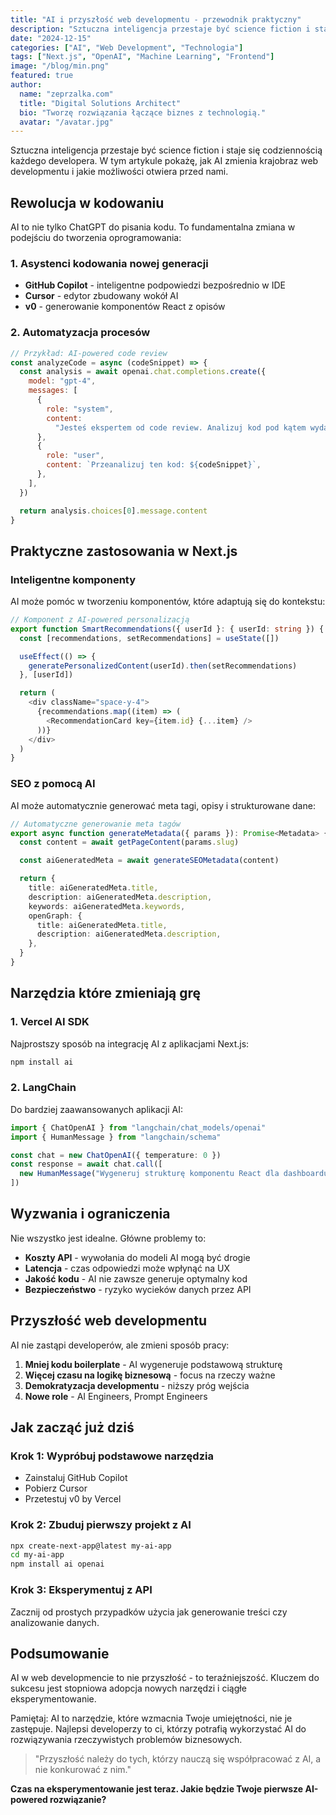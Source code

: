 ```yaml
---
title: "AI i przyszłość web developmentu - przewodnik praktyczny"
description: "Sztuczna inteligencja przestaje być science fiction i staje się codziennością każdego developera. W tym artykule pokażę, jak AI zmienia krajobraz web developmentu i jakie możliwości otwiera przed nami."
date: "2024-12-15"
categories: ["AI", "Web Development", "Technologia"]
tags: ["Next.js", "OpenAI", "Machine Learning", "Frontend"]
image: "/blog/min.png"
featured: true
author:
  name: "zeprzalka.com"
  title: "Digital Solutions Architect"
  bio: "Tworzę rozwiązania łączące biznes z technologią."
  avatar: "/avatar.jpg"
---
```


Sztuczna inteligencja przestaje być science fiction i staje się codziennością każdego developera. W tym artykule pokażę, jak AI zmienia krajobraz web developmentu i jakie możliwości otwiera przed nami.

## Rewolucja w kodowaniu

AI to nie tylko ChatGPT do pisania kodu. To fundamentalna zmiana w podejściu do tworzenia oprogramowania:

### 1. Asystenci kodowania nowej generacji

- **GitHub Copilot** - inteligentne podpowiedzi bezpośrednio w IDE
- **Cursor** - edytor zbudowany wokół AI
- **v0** - generowanie komponentów React z opisów

### 2. Automatyzacja procesów

```javascript
// Przykład: AI-powered code review
const analyzeCode = async (codeSnippet) => {
  const analysis = await openai.chat.completions.create({
    model: "gpt-4",
    messages: [
      {
        role: "system",
        content:
          "Jesteś ekspertem od code review. Analizuj kod pod kątem wydajności, bezpieczeństwa i best practices.",
      },
      {
        role: "user",
        content: `Przeanalizuj ten kod: ${codeSnippet}`,
      },
    ],
  })

  return analysis.choices[0].message.content
}
```

## Praktyczne zastosowania w Next.js

### Inteligentne komponenty

AI może pomóc w tworzeniu komponentów, które adaptują się do kontekstu:

```typescript
// Komponent z AI-powered personalizacją
export function SmartRecommendations({ userId }: { userId: string }) {
  const [recommendations, setRecommendations] = useState([])

  useEffect(() => {
    generatePersonalizedContent(userId).then(setRecommendations)
  }, [userId])

  return (
    <div className="space-y-4">
      {recommendations.map((item) => (
        <RecommendationCard key={item.id} {...item} />
      ))}
    </div>
  )
}
```

### SEO z pomocą AI

AI może automatycznie generować meta tagi, opisy i strukturowane dane:

```typescript
// Automatyczne generowanie meta tagów
export async function generateMetadata({ params }): Promise<Metadata> {
  const content = await getPageContent(params.slug)

  const aiGeneratedMeta = await generateSEOMetadata(content)

  return {
    title: aiGeneratedMeta.title,
    description: aiGeneratedMeta.description,
    keywords: aiGeneratedMeta.keywords,
    openGraph: {
      title: aiGeneratedMeta.title,
      description: aiGeneratedMeta.description,
    },
  }
}
```

## Narzędzia które zmieniają grę

### 1. Vercel AI SDK

Najprostszy sposób na integrację AI z aplikacjami Next.js:

```bash
npm install ai
```

### 2. LangChain

Do bardziej zaawansowanych aplikacji AI:

```typescript
import { ChatOpenAI } from "langchain/chat_models/openai"
import { HumanMessage } from "langchain/schema"

const chat = new ChatOpenAI({ temperature: 0 })
const response = await chat.call([
  new HumanMessage("Wygeneruj strukturę komponentu React dla dashboardu"),
])
```

## Wyzwania i ograniczenia

Nie wszystko jest idealne. Główne problemy to:

- **Koszty API** - wywołania do modeli AI mogą być drogie
- **Latencja** - czas odpowiedzi może wpłynąć na UX
- **Jakość kodu** - AI nie zawsze generuje optymalny kod
- **Bezpieczeństwo** - ryzyko wycieków danych przez API

## Przyszłość web developmentu

AI nie zastąpi developerów, ale zmieni sposób pracy:

1. **Mniej kodu boilerplate** - AI wygeneruje podstawową strukturę
2. **Więcej czasu na logikę biznesową** - focus na rzeczy ważne
3. **Demokratyzacja developmentu** - niższy próg wejścia
4. **Nowe role** - AI Engineers, Prompt Engineers

## Jak zacząć już dziś

### Krok 1: Wypróbuj podstawowe narzędzia

- Zainstaluj GitHub Copilot
- Pobierz Cursor
- Przetestuj v0 by Vercel

### Krok 2: Zbuduj pierwszy projekt z AI

```bash
npx create-next-app@latest my-ai-app
cd my-ai-app
npm install ai openai
```

### Krok 3: Eksperymentuj z API

Zacznij od prostych przypadków użycia jak generowanie treści czy analizowanie danych.

## Podsumowanie

AI w web developmencie to nie przyszłość - to teraźniejszość. Kluczem do sukcesu jest stopniowa adopcja nowych narzędzi i ciągłe eksperymentowanie.

Pamiętaj: AI to narzędzie, które wzmacnia Twoje umiejętności, nie je zastępuje. Najlepsi developerzy to ci, którzy potrafią wykorzystać AI do rozwiązywania rzeczywistych problemów biznesowych.

> "Przyszłość należy do tych, którzy nauczą się współpracować z AI, a nie konkurować z nim."

**Czas na eksperymentowanie jest teraz. Jakie będzie Twoje pierwsze AI-powered rozwiązanie?**
